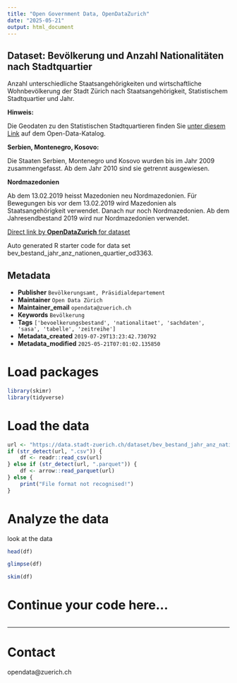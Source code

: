 ```yaml
---
title: "Open Government Data, OpenDataZurich"
date: "2025-05-21"
output: html_document
---
```


## Dataset: Bevölkerung und Anzahl Nationalitäten nach Stadtquartier


Anzahl unterschiedliche Staatsangehörigkeiten und wirtschaftliche Wohnbevölkerung der Stadt Zürich nach Staatsangehörigkeit, Statistischem Stadtquartier und Jahr.


**Hinweis:**


 Die Geodaten zu den Statistischen Stadtquartieren finden Sie [unter diesem Link](https://data.stadt-zuerich.ch/dataset/geo_statistische_quartiere) auf dem Open-Data-Katalog.


[]()

**Serbien, Montenegro, Kosovo:**

Die Staaten Serbien, Montenegro und Kosovo wurden bis im Jahr 2009 zusammengefasst. Ab dem Jahr 2010 sind sie getrennt ausgewiesen.

[]()

**Nordmazedonien**

Ab dem 13.02.2019 heisst Mazedonien neu Nordmazedonien. Für Bewegungen bis vor dem 13.02.2019 wird Mazedonien als Staatsangehörigkeit verwendet. Danach nur noch Nordmazedonien. Ab dem Jahresendbestand 2019 wird nur Nordmazedonien verwendet.

[]()



[Direct link by **OpenDataZurich** for dataset](https://data.stadt-zuerich.ch/dataset/bev_bestand_jahr_anz_nationen_quartier_od3363)

Auto generated R starter code for data set bev_bestand_jahr_anz_nationen_quartier_od3363.

## Metadata

- **Publisher** `Bevölkerungsamt, Präsidialdepartement`
- **Maintainer** `Open Data Zürich`
- **Maintainer_email** `opendata@zuerich.ch`
- **Keywords** `Bevölk­erung`
- **Tags** `['bevoelkerungsbestand', 'nationalitaet', 'sachdaten', 'sasa', 'tabelle', 'zeitreihe']`
- **Metadata_created** `2019-07-29T13:23:42.730792`
- **Metadata_modified** `2025-05-21T07:01:02.135850`


# Load packages

```r
library(skimr)
library(tidyverse)
```

# Load the data

```r
url <- "https://data.stadt-zuerich.ch/dataset/bev_bestand_jahr_anz_nationen_quartier_od3363/download/BEV336OD3363.csv"
if (str_detect(url, ".csv")) {
    df <- readr::read_csv(url)
} else if (str_detect(url, ".parquet")) {
    df <- arrow::read_parquet(url)
} else {
    print("File format not recognised!")
}
```

# Analyze the data

look at the data
```r
head(df)
```

```r
glimpse(df)
```

```r
skim(df)
```

# Continue your code here...

```r

```

------------------------------------------------------------------------

# Contact

opendata@zuerich.ch
